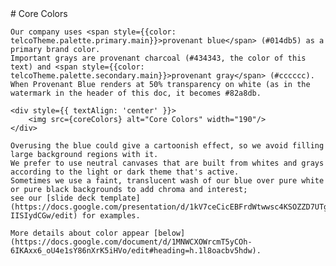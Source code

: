 



<Meta title="Brand Identity/Colors" />

<div className='container'>
    # Core Colors

    Our company uses <span style={{color: telcoTheme.palette.primary.main}}>provenant blue</span> (#014db5) as a primary brand color. 
    Important grays are provenant charcoal (#434343, the color of this text) and <span style={{color: telcoTheme.palette.secondary.main}}>provenant gray</span> (#cccccc). 
    When Provenant Blue renders at 50% transparency on white (as in the watermark in the header of this doc, it becomes #82a8db.

    <div style={{ textAlign: 'center' }}>
        <img src={coreColors} alt="Core Colors" width="190"/>
    </div>

    Overusing the blue could give a cartoonish effect, so we avoid filling large background regions with it. 
    We prefer to use neutral canvases that are built from whites and grays according to the light or dark theme that's active. 
    Sometimes we use a faint, translucent wash of our blue over pure white or pure black backgrounds to add chroma and interest; 
    see our [slide deck template](https://docs.google.com/presentation/d/1kV7ceCicEBFrdWtwwsc4KSOZZD7UTgNWP-IISIydCGw/edit) for examples.

    More details about color appear [below](https://docs.google.com/document/d/1MNWCXOWrcmT5yCOh-6IKAxx6_oU4e1sY86nXrK5iHVo/edit#heading=h.1l8oacbv5hdw).
</div>